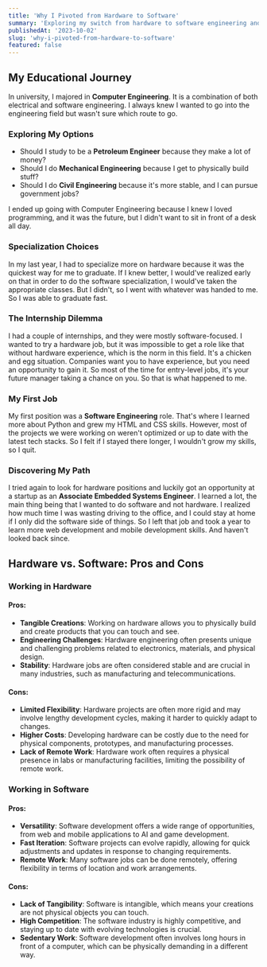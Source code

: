 ```yaml
---
title: 'Why I Pivoted from Hardware to Software'
summary: 'Exploring my switch from hardware to software engineering and the factors that influenced my decision.'
publishedAt: '2023-10-02'
slug: 'why-i-pivoted-from-hardware-to-software'
featured: false
---
```


## My Educational Journey

In university, I majored in **Computer Engineering**. It is a combination of both electrical and software engineering. I always knew I wanted to go into the engineering field but wasn't sure which route to go.

### Exploring My Options

- Should I study to be a **Petroleum Engineer** because they make a lot of money?
- Should I do **Mechanical Engineering** because I get to physically build stuff?
- Should I do **Civil Engineering** because it's more stable, and I can pursue government jobs?

I ended up going with Computer Engineering because I knew I loved programming, and it was the future, but I didn't want to sit in front of a desk all day.

### Specialization Choices

In my last year, I had to specialize more on hardware because it was the quickest way for me to graduate. If I knew better, I would've realized early on that in order to do the software specialization, I would've taken the appropriate classes. But I didn't, so I went with whatever was handed to me. So I was able to graduate fast.

### The Internship Dilemma

I had a couple of internships, and they were mostly software-focused. I wanted to try a hardware job, but it was impossible to get a role like that without hardware experience, which is the norm in this field. It's a chicken and egg situation. Companies want you to have experience, but you need an opportunity to gain it. So most of the time for entry-level jobs, it's your future manager taking a chance on you. So that is what happened to me.

### My First Job

My first position was a **Software Engineering** role. That's where I learned more about Python and grew my HTML and CSS skills. However, most of the projects we were working on weren't optimized or up to date with the latest tech stacks. So I felt if I stayed there longer, I wouldn't grow my skills, so I quit.

### Discovering My Path

I tried again to look for hardware positions and luckily got an opportunity at a startup as an **Associate Embedded Systems Engineer**. I learned a lot, the main thing being that I wanted to do software and not hardware. I realized how much time I was wasting driving to the office, and I could stay at home if I only did the software side of things. So I left that job and took a year to learn more web development and mobile development skills. And haven't looked back since.

## Hardware vs. Software: Pros and Cons

### Working in Hardware

#### Pros:

- **Tangible Creations**: Working on hardware allows you to physically build and create products that you can touch and see.
- **Engineering Challenges**: Hardware engineering often presents unique and challenging problems related to electronics, materials, and physical design.
- **Stability**: Hardware jobs are often considered stable and are crucial in many industries, such as manufacturing and telecommunications.

#### Cons:

- **Limited Flexibility**: Hardware projects are often more rigid and may involve lengthy development cycles, making it harder to quickly adapt to changes.
- **Higher Costs**: Developing hardware can be costly due to the need for physical components, prototypes, and manufacturing processes.
- **Lack of Remote Work**: Hardware work often requires a physical presence in labs or manufacturing facilities, limiting the possibility of remote work.

### Working in Software

#### Pros:

- **Versatility**: Software development offers a wide range of opportunities, from web and mobile applications to AI and game development.
- **Fast Iteration**: Software projects can evolve rapidly, allowing for quick adjustments and updates in response to changing requirements.
- **Remote Work**: Many software jobs can be done remotely, offering flexibility in terms of location and work arrangements.

#### Cons:

- **Lack of Tangibility**: Software is intangible, which means your creations are not physical objects you can touch.
- **High Competition**: The software industry is highly competitive, and staying up to date with evolving technologies is crucial.
- **Sedentary Work**: Software development often involves long hours in front of a computer, which can be physically demanding in a different way.
